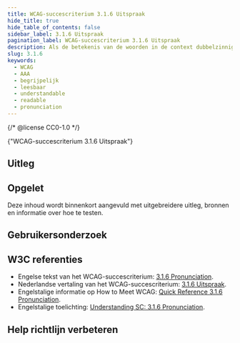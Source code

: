 ```yaml
---
title: WCAG-succescriterium 3.1.6 Uitspraak
hide_title: true
hide_table_of_contents: false
sidebar_label: 3.1.6 Uitspraak
pagination_label: WCAG-succescriterium 3.1.6 Uitspraak
description: Als de betekenis van de woorden in de context dubbelzinnig is zonder kennis van de uitspraak, geef dan aan hoe deze woorden uitgesproken worden.
slug: 3.1.6
keywords:
  - WCAG
  - AAA
  - begrijpelijk
  - leesbaar
  - understandable
  - readable
  - pronunciation
---
```


{/* @license CC0-1.0 */}


<WcagHeadingGroup level={1} conformanceLevel="Niveau AAA">
  {"WCAG-succescriterium 3.1.6 Uitspraak"}
</WcagHeadingGroup>

<SpotlightSection type="info">
  <Markdown omitH1 headinglevel={3}>
    <AAAMessage />
  </Markdown>
</SpotlightSection>

## Uitleg

<Summary />

## Opgelet

Deze inhoud wordt binnenkort aangevuld met uitgebreidere uitleg, bronnen en informatie over hoe te testen.

## Gebruikersonderzoek

<CTAGebruikersonderzoek />

## W3C referenties

- Engelse tekst van het WCAG-succescriterium: [<span lang="en">3.1.6 Pronunciation</span>](https://www.w3.org/TR/WCAG22/#pronunciation).
- Nederlandse vertaling van het WCAG-succescriterium: [3.1.6 Uitspraak](https://www.w3.org/Translations/WCAG22-nl/#pronunciation).
- Engelstalige informatie op <span lang="en">How to Meet WCAG</span>: [<span lang="en">Quick Reference 3.1.6 Pronunciation</span>](https://www.w3.org/WAI/WCAG22/quickref/#pronunciation).
- Engelstalige toelichting: [<span lang="en">Understanding SC: 3.1.6 Pronunciation</span>](https://www.w3.org/WAI/WCAG22/Understanding/pronunciation.html).

<SpotlightSection type="info">
  <Markdown omitH1 headinglevel={3}>
    <Disclaimer />
  </Markdown>
</SpotlightSection>

## Help richtlijn verbeteren

<Markdown omitH1 headinglevel={3}>
  <WCAGFooterInfo />
</Markdown>
